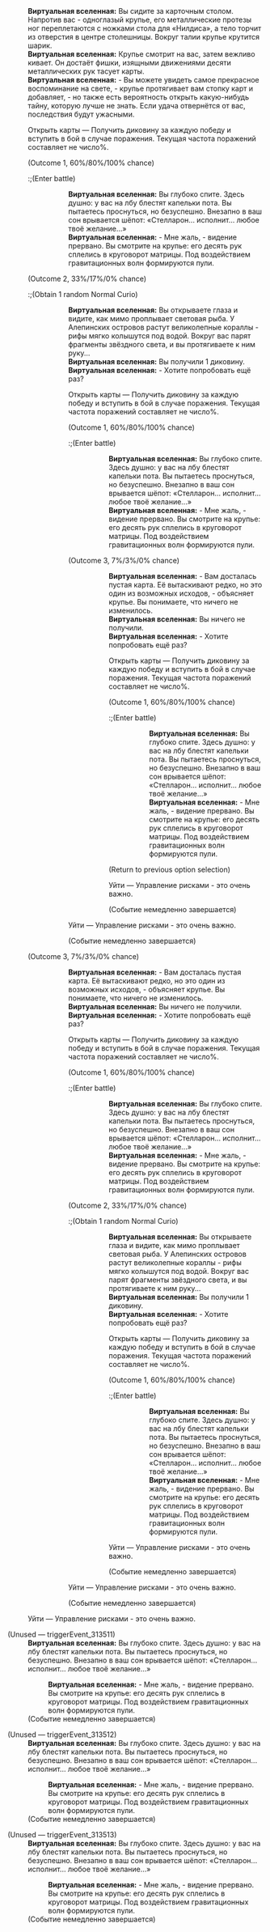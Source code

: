 {{Диалог Начало}}
:'''Виртуальная вселенная:''' Вы сидите за карточным столом. Напротив вас - одноглазый крупье, его металлические протезы ног переплетаются с ножками стола для «Нилдиса», а тело торчит из отверстия в центре столешницы. Вокруг талии крупье крутится шарик.
:'''Виртуальная вселенная:''' Крупье смотрит на вас, затем вежливо кивает. Он достаёт фишки, изящными движениями десяти металлических рук тасует карты.
:'''Виртуальная вселенная:''' - Вы можете увидеть самое прекрасное воспоминание на свете, - крупье протягивает вам стопку карт и добавляет, - но также есть вероятность открыть какую-нибудь тайну, которую лучше не знать. Если удача отвернётся от вас, последствия будут ужасными.
:{{Диалог|Звезда}} Открыть карты &mdash; Получить диковину за каждую победу и вступить в бой в случае поражения. Текущая частота поражений составляет не&nbsp;число%.
:;(Outcome 1, 60%/80%/100% chance)
::;(Enter battle)
:::{{Список врагов|mode=sent|Рейнджер пустоты: Подавитель*1/-25% НР; Тень хранительницы*1/-25% НР}}
:::'''Виртуальная вселенная:''' Вы глубоко спите. Здесь душно: у вас на лбу блестят капельки пота. Вы пытаетесь проснуться, но безуспешно. Внезапно в ваш сон врывается шёпот: «Стелларон... исполнит... любое твоё желание...»
:::'''Виртуальная вселенная:''' - Мне жаль, - видение прервано. Вы смотрите на крупье: его десять рук сплелись в круговорот матрицы. Под воздействием гравитационных волн формируются пули.
::;(Событие немедленно завершается)
:;(Outcome 2, 33%/17%/0% chance)
::;(Obtain 1 random Normal Curio)
:::'''Виртуальная вселенная:''' Вы открываете глаза и видите, как мимо проплывает световая рыба. У Алепинских островов растут великолепные кораллы - рифы мягко колышутся под водой. Вокруг вас парят фрагменты звёздного света, и вы протягиваете к ним руку...
:::'''Виртуальная вселенная:''' Вы получили 1 диковину.
:::'''Виртуальная вселенная:''' - Хотите попробовать ещё раз?
:::{{Диалог|Звезда}} Открыть карты &mdash; Получить диковину за каждую победу и вступить в бой в случае поражения. Текущая частота поражений составляет не&nbsp;число%.
:::;(Outcome 1, 60%/80%/100% chance)
::::;(Enter battle)
:::::{{Список врагов|mode=sent|Рейнджер пустоты: Подавитель*1/-25% НР; Тень хранительницы*1/-25% НР}}
:::::'''Виртуальная вселенная:''' Вы глубоко спите. Здесь душно: у вас на лбу блестят капельки пота. Вы пытаетесь проснуться, но безуспешно. Внезапно в ваш сон врывается шёпот: «Стелларон... исполнит... любое твоё желание...»
:::::'''Виртуальная вселенная:''' - Мне жаль, - видение прервано. Вы смотрите на крупье: его десять рук сплелись в круговорот матрицы. Под воздействием гравитационных волн формируются пули.
::::;(Событие немедленно завершается)
:::;(Outcome 3, 7%/3%/0% chance)
:::::'''Виртуальная вселенная:''' - Вам досталась пустая карта. Её вытаскивают редко, но это один из возможных исходов, - объясняет крупье. Вы понимаете, что ничего не изменилось.
:::::'''Виртуальная вселенная:''' Вы ничего не получили.
:::::'''Виртуальная вселенная:''' - Хотите попробовать ещё раз?
:::::{{Диалог|Звезда}} Открыть карты &mdash; Получить диковину за каждую победу и вступить в бой в случае поражения. Текущая частота поражений составляет не&nbsp;число%.
:::::;(Outcome 1, 60%/80%/100% chance)
::::::;(Enter battle)
:::::::{{Список врагов|mode=sent|Рейнджер пустоты: Подавитель*1/-25% НР; Тень хранительницы*1/-25% НР}}
:::::::'''Виртуальная вселенная:''' Вы глубоко спите. Здесь душно: у вас на лбу блестят капельки пота. Вы пытаетесь проснуться, но безуспешно. Внезапно в ваш сон врывается шёпот: «Стелларон... исполнит... любое твоё желание...»
:::::::'''Виртуальная вселенная:''' - Мне жаль, - видение прервано. Вы смотрите на крупье: его десять рук сплелись в круговорот матрицы. Под воздействием гравитационных волн формируются пули.
::::::;(Событие немедленно завершается)
:::::;(Return to previous option selection)
:::::{{Диалог|Звезда}} Уйти &mdash; Управление рисками - это очень важно.
:::::;(Событие немедленно завершается)
:::{{Диалог|Звезда}} Уйти &mdash; Управление рисками - это очень важно.
:::;(Событие немедленно завершается)
:;(Outcome 3, 7%/3%/0% chance)
:::'''Виртуальная вселенная:''' - Вам досталась пустая карта. Её вытаскивают редко, но это один из возможных исходов, - объясняет крупье. Вы понимаете, что ничего не изменилось.
:::'''Виртуальная вселенная:''' Вы ничего не получили.
:::'''Виртуальная вселенная:''' - Хотите попробовать ещё раз?
:::{{Диалог|Звезда}} Открыть карты &mdash; Получить диковину за каждую победу и вступить в бой в случае поражения. Текущая частота поражений составляет не&nbsp;число%.
:::;(Outcome 1, 60%/80%/100% chance)
::::;(Enter battle)
:::::{{Список врагов|mode=sent|Рейнджер пустоты: Подавитель*1/-25% НР; Тень хранительницы*1/-25% НР}}
:::::'''Виртуальная вселенная:''' Вы глубоко спите. Здесь душно: у вас на лбу блестят капельки пота. Вы пытаетесь проснуться, но безуспешно. Внезапно в ваш сон врывается шёпот: «Стелларон... исполнит... любое твоё желание...»
:::::'''Виртуальная вселенная:''' - Мне жаль, - видение прервано. Вы смотрите на крупье: его десять рук сплелись в круговорот матрицы. Под воздействием гравитационных волн формируются пули.
::::;(Событие немедленно завершается)
:::;(Outcome 2, 33%/17%/0% chance)
::::;(Obtain 1 random Normal Curio)
:::::'''Виртуальная вселенная:''' Вы открываете глаза и видите, как мимо проплывает световая рыба. У Алепинских островов растут великолепные кораллы - рифы мягко колышутся под водой. Вокруг вас парят фрагменты звёздного света, и вы протягиваете к ним руку...
:::::'''Виртуальная вселенная:''' Вы получили 1 диковину.
:::::'''Виртуальная вселенная:''' - Хотите попробовать ещё раз?
:::::{{Диалог|Звезда}} Открыть карты &mdash; Получить диковину за каждую победу и вступить в бой в случае поражения. Текущая частота поражений составляет не&nbsp;число%.
:::::;(Outcome 1, 60%/80%/100% chance)
::::::;(Enter battle)
:::::::{{Список врагов|mode=sent|Рейнджер пустоты: Подавитель*1/-25% НР; Тень хранительницы*1/-25% НР}}
:::::::'''Виртуальная вселенная:''' Вы глубоко спите. Здесь душно: у вас на лбу блестят капельки пота. Вы пытаетесь проснуться, но безуспешно. Внезапно в ваш сон врывается шёпот: «Стелларон... исполнит... любое твоё желание...»
:::::::'''Виртуальная вселенная:''' - Мне жаль, - видение прервано. Вы смотрите на крупье: его десять рук сплелись в круговорот матрицы. Под воздействием гравитационных волн формируются пули.
::::::;(Событие немедленно завершается)
:::::{{Диалог|Звезда}} Уйти &mdash; Управление рисками - это очень важно.
:::::;(Событие немедленно завершается)
:::{{Диалог|Звезда}} Уйти &mdash; Управление рисками - это очень важно.
:::;(Событие немедленно завершается)
:{{Диалог|Звезда}} Уйти &mdash; Управление рисками - это очень важно.

;(Unused &mdash; triggerEvent_313511)
:'''Виртуальная вселенная:''' Вы глубоко спите. Здесь душно: у вас на лбу блестят капельки пота. Вы пытаетесь проснуться, но безуспешно. Внезапно в ваш сон врывается шёпот: «Стелларон... исполнит... любое твоё желание...»
::'''Виртуальная вселенная:''' - Мне жаль, - видение прервано. Вы смотрите на крупье: его десять рук сплелись в круговорот матрицы. Под воздействием гравитационных волн формируются пули.
:;(Событие немедленно завершается)

;(Unused &mdash; triggerEvent_313512)
:'''Виртуальная вселенная:''' Вы глубоко спите. Здесь душно: у вас на лбу блестят капельки пота. Вы пытаетесь проснуться, но безуспешно. Внезапно в ваш сон врывается шёпот: «Стелларон... исполнит... любое твоё желание...»
::'''Виртуальная вселенная:''' - Мне жаль, - видение прервано. Вы смотрите на крупье: его десять рук сплелись в круговорот матрицы. Под воздействием гравитационных волн формируются пули.
:;(Событие немедленно завершается)

;(Unused &mdash; triggerEvent_313513)
:'''Виртуальная вселенная:''' Вы глубоко спите. Здесь душно: у вас на лбу блестят капельки пота. Вы пытаетесь проснуться, но безуспешно. Внезапно в ваш сон врывается шёпот: «Стелларон... исполнит... любое твоё желание...»
::'''Виртуальная вселенная:''' - Мне жаль, - видение прервано. Вы смотрите на крупье: его десять рук сплелись в круговорот матрицы. Под воздействием гравитационных волн формируются пули.
:;(Событие немедленно завершается)
{{Диалог Конец}}
